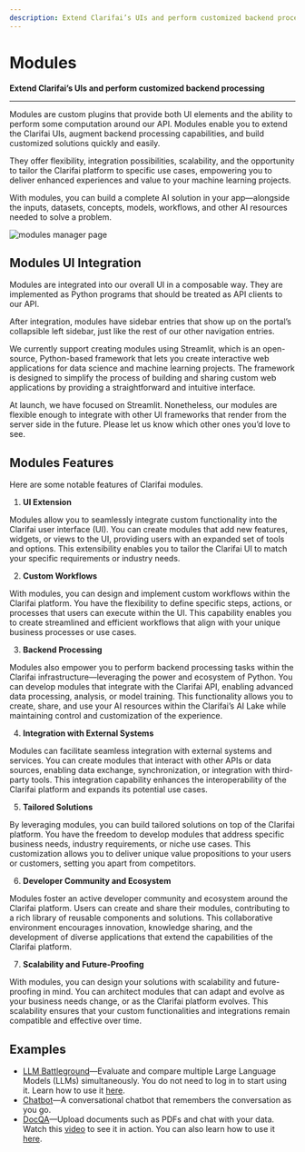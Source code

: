 ```yaml
---
description: Extend Clarifai’s UIs and perform customized backend processing 
---
```


# Modules

**Extend Clarifai’s UIs and perform customized backend processing**
<hr />

Modules are custom plugins that provide both UI elements and the ability to perform some computation around our API. Modules enable you to extend the Clarifai UIs, augment backend processing capabilities, and build customized solutions quickly and easily. 

They offer flexibility, integration possibilities, scalability, and the opportunity to tailor the Clarifai platform to specific use cases, empowering you to deliver enhanced experiences and value to your machine learning projects. 

With modules, you can build a complete AI solution in your app—alongside the inputs, datasets, concepts, models, workflows, and other AI resources needed to solve a problem. 

 ![modules manager page](/img/modules/modules_homepage.png)

## Modules UI Integration

Modules are integrated into our overall UI in a composable way. They are implemented as Python programs that should be treated as API clients to our API.

After integration, modules have sidebar entries that show up on the portal’s collapsible left sidebar, just like the rest of our other navigation entries.

We currently support creating modules using Streamlit, which is an open-source, Python-based framework that lets you create interactive web applications for data science and machine learning projects. The framework is designed to simplify the process of building and sharing custom web applications by providing a straightforward and intuitive interface.

At launch, we have focused on Streamlit. Nonetheless, our modules are flexible enough to integrate with other UI frameworks that render from the server side in the future. Please let us know which other ones you’d love to see. 

## Modules Features

Here are some notable features of Clarifai modules.

1. **UI Extension**

Modules allow you to seamlessly integrate custom functionality into the Clarifai user interface (UI). You can create modules that add new features, widgets, or views to the UI, providing users with an expanded set of tools and options. This extensibility enables you to tailor the Clarifai UI to match your specific requirements or industry needs.

2. **Custom Workflows**

With modules, you can design and implement custom workflows within the Clarifai platform. You have the flexibility to define specific steps, actions, or processes that users can execute within the UI. This capability enables you to create streamlined and efficient workflows that align with your unique business processes or use cases.

3. **Backend Processing**

Modules also empower you to perform backend processing tasks within the Clarifai infrastructure—leveraging the power and ecosystem of Python. You can develop modules that integrate with the Clarifai API, enabling advanced data processing, analysis, or model training. This functionality allows you to create, share, and use your AI resources within the Clarifai’s AI Lake while maintaining control and customization of the experience.

4. **Integration with External Systems**

Modules can facilitate seamless integration with external systems and services. You can create modules that interact with other APIs or data sources, enabling data exchange, synchronization, or integration with third-party tools. This integration capability enhances the interoperability of the Clarifai platform and expands its potential use cases.

5. **Tailored Solutions**

By leveraging modules, you can build tailored solutions on top of the Clarifai platform. You have the freedom to develop modules that address specific business needs, industry requirements, or niche use cases. This customization allows you to deliver unique value propositions to your users or customers, setting you apart from competitors.

6. **Developer Community and Ecosystem**

Modules foster an active developer community and ecosystem around the Clarifai platform. Users can create and share their modules, contributing to a rich library of reusable components and solutions. This collaborative environment encourages innovation, knowledge sharing, and the development of diverse applications that extend the capabilities of the Clarifai platform.

7. **Scalability and Future-Proofing**

With modules, you can design your solutions with scalability and future-proofing in mind. You can architect modules that can adapt and evolve as your business needs change, or as the Clarifai platform evolves. This scalability ensures that your custom functionalities and integrations remain compatible and effective over time.

## Examples

- [LLM Battleground](https://clarifai.com/meta/Llama-2/installed_module_versions/LLM_Battleground/compare)—Evaluate and compare multiple Large Language Models (LLMs) simultaneously. You do not need to log in to start using it. Learn how to use it [here](https://www.clarifai.com/blog/compare-top-llms-with-llm-battleground). 
- [Chatbot](https://clarifai.com/clarifai/generative-ai/installed_module_versions/module-chatbot)—A conversational chatbot that remembers the conversation as you go.
- [DocQA](https://clarifai.com/clarifai/geoint-demo-3/installed_module_versions/docQA)—Upload documents such as PDFs and chat with your data. Watch this [video](https://www.youtube.com/watch?v=HbuOu9zq2UE) to see it in action. You can also learn how to use it [here](https://www.clarifai.com/blog/doc-qa-revolutionizing-document-analysis).


<DocCardList items={useCurrentSidebarCategory().items}/>